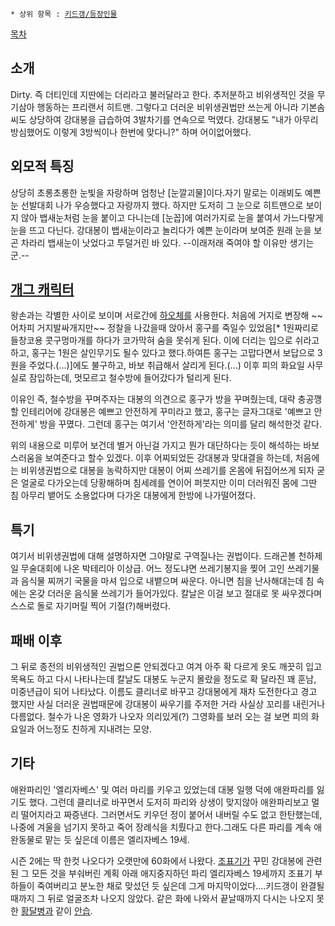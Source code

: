  * 상위 항목 : [[키드갱/등장인물]]

[[목차]]

== 소개 ==
Dirty. 즉 더티인데 지딴에는 더리라고 불러달라고 한다. 추저분하고 비위생적인 것을 무기삼아 행동하는 프리랜서 히트맨. 그렇다고 더러운 비위생권법만 쓰는게 아니라 기본솜씨도 상당하여 강대봉을 급습하여 3발차기를 연속으로 먹였다. 강대봉도 "내가 아무리 방심했어도 이렇게 3방씩이나 한번에 맞다니?" 하며 어이없어했다.

== 외모적 특징 ==
상당히 초롱초롱한 눈빛을 자랑하며 엄청난 [눈깔괴물]이다.자기 말로는 이래뵈도 예쁜눈 선발대회 나가 우승했다고 자랑까지 했다. 하지만 도저히 그 눈으로 히트맨으로 보이지 않아 뱁새눈처럼 눈을 붙이고 다니는데 [눈꼽]에 여러가지로 눈을 붙여서 가느다랗게 눈을 뜨고 다닌다. 강대봉이 뱁새눈이라고 놀리다가 예쁜 눈이라며 보여준 원래 눈을 보곤 차라리 뱁새눈이 낫었다고 투덜거린 바 있다. --이래저래 죽여야 할 이유만 생기는군.--

== [[개그 캐릭터]] ==
왕손과는 각별한 사이로 보이며 서로간에 [[하오체]]를 사용한다. 처음에 거지로 변장해 ~~어차피 거지발싸개지만~~ 정찰을 나갔을때 앉아서 홍구를 죽일수 있었음[* 1원짜리로 들창코용 콧구멍마개를 하다가 코가막혀 숨을 못쉬게 된다. 이에 더리는 입으로 쉬라고 하고, 홍구는 1원은 살인무기도 될수 있다고 했다.하여튼 홍구는 고맙다면서 보답으로 3원을 주었다.(...)]에도 불구하고, 바보 취급해서 살리게 된다.(...) 이후 피의 화요일 사무실로 잠입하는데, 멋모르고 철수방에 들어갔다가 털리게 된다.

이유인 즉, 철수방을 꾸며주자는 대봉의 의견으로 홍구가 방을 꾸며줬는데, 대략 충공깽할 인테리어에 강대봉은 예쁘고 안전하게 꾸미라고 했고, 홍구는 글자그대로 '예쁘고 안전하게' 방을 꾸몄다. 그런데 홍구는 여기서 '안전하게'라는 의미를 달리 해석한것 같다. 

위의 내용으로 미루어 보건데 별거 아닌걸 가지고 뭔가 대단하다는 듯이 해석하는 바보스러움을 보여준다고 할수 있겠다. 이후 어찌되었든 강대봉과 맞대결을 하는데, 처음에는 비위생권법으로 대봉을 농락하지만 대봉이 어찌 쓰레기를 온몸에 뒤집어쓰게 되자 굳은 얼굴로 다가오는데 당황해하며 침세례를 연이어 퍼붓지만 이미 더러워진 몸에 그딴 침 아무리 뱉어도 소용없다며 다가온 대봉에게 한방에 나가떨어졌다. 

== 특기 ==
여기서 비위생권법에 대해 설명하자면 그야말로 구역질나는 권법이다. 드래곤볼 천하제일 무술대회에 나온 박테리아 이상급. 어느 정도냐면 쓰레기봉지을 찢어 고인 쓰레기물과 음식물 찌꺼기 국물을 마셔 입으로 내뱉으며 싸운다. 아니면 침을 난사해대는데 침 속에는 온갖 더러운 음식물 쓰레기가 들어가있다. 칼날은 이걸 보고 절대로 못 싸우겠다며 스스로 돌로 자기머릴 찍어 기절(?)해버렸다. 
== 패배 이후 ==
그 뒤로 종전의 비위생적인 권법으론 안되겠다고 여겨 아주 확 다르게 옷도 깨끗히 입고 목욕도 하고 다시 나타나는데 칼날도 대봉도 누군지 몰랐을 정도로 확 달라진 꽤 훈남, 미중년급이 되어 나타났다. 이름도 클리너로 바꾸고 강대봉에게 재차 도전한다고 경고 했지만 사실 더러운 권법때문에 강대봉이 싸우기를 주저한 거라 사실상 꼬리를 내린거나 다름없다. 철수가 나온 영화가 나오자 의리있게(?) 그영화를 보러 오는 걸 보면 피의 화요일과 어느정도 친하게 지내려는 모양.

== 기타 ==
애완파리인 '엘리자베스' 및 여러 마리를 키우고 있었는데 대봉 일행 덕에 애완파리를 잃기도 했다. 그런데 클리너로 바꾸면서 도저히 파리와 상생이 맞지않아 애완파리보고 멀리 떨어지라고 짜증낸다. 그러면서도 키우던 정이 붙어서 내버릴 수도 없고 한탄했는데, 나중에 겨울을 넘기지 못하고 죽어 장례식을 치뤘다고 한다.그래도 다른 파리를 계속 애완동물로 맡는 듯 싶은데 이름은 엘리자베스 19세.

시즌 2에는 딱 한컷 나오다가 오랫만에 60화에서 나왔다. [[조표기]]가 꾸민 강대봉에 관련된 그 모든 것을 부숴버린 계획 아래 애지중지하던 파리 엘리자베스 19세까지 조표기 부하들이 죽여버리고 분노한 채로 맞섰던 듯 싶은데 그게 마지막이었다....키드갱이 완결될때까지 그 뒤로 얼굴조차 나오지 않았다. 같은 화에 나와서 끝날때까지 다시는 나오지 못한 [[황달병]]과 같이 [[안습]].
